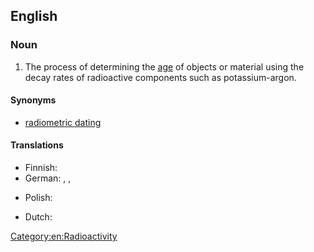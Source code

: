 ==English==

===Noun===
{{en-noun|-|s}}

# The process of determining the [[age]] of objects or material using the decay rates of radioactive components such as potassium-argon.

====Synonyms====
* [[radiometric dating]]

====Translations====
{{trans-top}}
* Finnish: {{t-needed|fi}}
* German: {{t|de|radiometrische Datierung|f}}, {{t|de|radioaktive Datierung|f}}, {{t|de|Radiodatierung|f}}
{{trans-mid}}
* Polish: {{t-needed|pl}}
{{trans-bottom}}

{{checktrans-top}}
* Dutch: {{t+|nl|radiometrische datering|f}}
{{trans-mid}}
{{trans-bottom}}

[[Category:en:Radioactivity]]